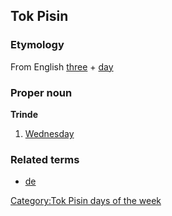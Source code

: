 ==Tok Pisin==
===Etymology===
From English [[three]] + [[day]]

===Proper noun===
'''Trinde'''
#[[Wednesday]]

===Related terms===
*[[de]]

[[Category:Tok Pisin days of the week]]